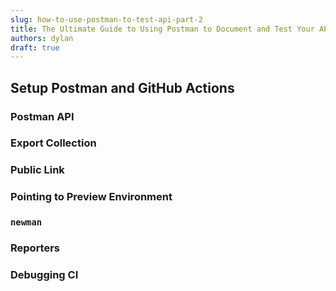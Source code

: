 ```yaml
---
slug: how-to-use-postman-to-test-api-part-2
title: The Ultimate Guide to Using Postman to Document and Test Your API in 2023 (Part 2)
authors: dylan
draft: true
---
```


## Setup Postman and GitHub Actions

### Postman API

### Export Collection

### Public Link

### Pointing to Preview Environment

### `newman`

### Reporters

### Debugging CI




